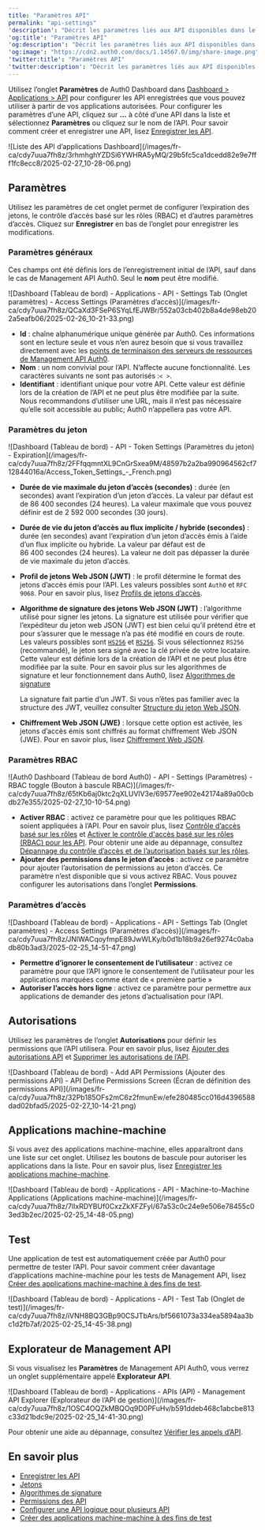 ```yaml
---
title: "Paramètres API"
permalink: "api-settings"
'description': "Décrit les paramètres liés aux API disponibles dans le Dashboard Auth0."
'og:title': "Paramètres API"
'og:description': "Décrit les paramètres liés aux API disponibles dans le Dashboard Auth0."
'og:image': "https://cdn2.auth0.com/docs/1.14567.0/img/share-image.png"
'twitter:title': "Paramètres API"
'twitter:description': "Décrit les paramètres liés aux API disponibles dans le Dashboard Auth0."
---
```


Utilisez l’onglet **Paramètres** de <Tooltip href="/docs/fr-ca/glossary?term=auth0-dashboard" tip="Auth0 Dashboard
Principal produit d’Auth0 pour configurer vos services." cta="Voir le glossaire">Auth0 Dashboard</Tooltip> dans [Dashboard > Applications > API](https://manage.auth0.com/#/apis) pour configurer les API enregistrées que vous pouvez utiliser à partir de vos applications autorisées. Pour configurer les paramètres d’une API, cliquez sur **…** à côté d’une API dans la liste et sélectionnez **Paramètres** ou cliquez sur le nom de l’API. Pour savoir comment créer et enregistrer une API, lisez [Enregistrer les API](/docs/fr-ca/get-started/auth0-overview/set-up-apis).

<Frame>![Liste des API d’applications Dashboard](/images/fr-ca/cdy7uua7fh8z/3rhmhghYZDSi6YWHRA5yMQ/29b5fc5ca1dcedd82e9e7fff1fc8ecc8/2025-02-27_10-28-06.png)</Frame>

## Paramètres

Utilisez les paramètres de cet onglet permet de configurer l’expiration des jetons, le contrôle d’accès basé sur les rôles (RBAC) et d’autres paramètres d’accès. Cliquez sur **Enregistrer** en bas de l’onglet pour enregistrer les modifications.

### Paramètres généraux

Ces champs ont été définis lors de l’enregistrement initial de l’API, sauf dans le cas de Management API Auth0. Seul le **nom** peut être modifié.

<Frame>![Dashboard (Tableau de bord) - Applications - API - Settings Tab (Onglet paramètres) - Access Settings (Paramètres d’accès)](/images/fr-ca/cdy7uua7fh8z/QCaXd3FSeP6SYqLfEJWBr/552a03cb402b8a4de98eb202a5eafb06/2025-02-26_10-21-33.png)</Frame>

* **Id** : chaîne alphanumérique unique générée par Auth0. Ces informations sont en lecture seule et vous n’en aurez besoin que si vous travaillez directement avec les [points de terminaison des serveurs de ressources de Management API Auth0](https://auth0.com/docs/api/management/v2#!/Resource_Servers/get_resource_servers_by_id).
* **Nom** : un nom convivial pour l’API. N’affecte aucune fonctionnalité. Les caractères suivants ne sont pas autorisés :`< >`.
* **Identifiant** : identifiant unique pour votre API. Cette valeur est définie lors de la création de l’API et ne peut plus être modifiée par la suite. Nous recommandons d’utiliser une URL, mais il n’est pas nécessaire qu’elle soit accessible au public; Auth0 n’appellera pas votre API.

### Paramètres du jeton

<Frame>![Dashboard (Tableau de bord) - API - Token Settings (Paramètres du jeton) - Expiration](/images/fr-ca/cdy7uua7fh8z/2FFfqqmntXL9CnGrSxea9M/48597b2a2ba990964562cf712844016a/Access_Token_Settings_-_French.png)</Frame>

* **Durée de vie maximale du jeton d’accès (secondes)** : durée (en secondes) avant l’expiration d’un jeton d’accès. La valeur par défaut est de 86 400 secondes (24 heures). La valeur maximale que vous pouvez définir est de 2 592 000 secondes (30 jours).
* **Durée de vie du jeton d’accès au flux implicite / hybride (secondes)** : durée (en secondes) avant l’expiration d’un jeton d’accès émis à l’aide d’un flux implicite ou hybride. La valeur par défaut est de 86 400 secondes (24 heures). La valeur ne doit pas dépasser la durée de vie maximale du jeton d’accès.
* **Profil de jetons Web JSON (<Tooltip href="/docs/fr-ca/glossary?term=json-web-token" tip="Jeton Web JSON (JWT)
Format standard de jeton d’ID (et souvent de jeton d’accès) utilisé pour représenter en toute sécurité des demandes entre deux parties." cta="Voir le glossaire">JWT</Tooltip>)** : le profil détermine le format des jetons d’accès émis pour l’API. Les valeurs possibles sont `Auth0` et `RFC 9068`. Pour en savoir plus, lisez [Profils de jetons d’accès](/docs/fr-ca/secure/tokens/access-tokens/access-token-profiles).
* **Algorithme de signature des jetons Web JSON (JWT)** : l’algorithme utilisé pour signer les jetons. La signature est utilisée pour vérifier que l’expéditeur du jeton web JSON (JWT) est bien celui qu’il prétend être et pour s’assurer que le message n’a pas été modifié en cours de route. Les valeurs possibles sont [`HS256`](https://en.wikipedia.org/wiki/Symmetric-key_algorithm) et [`RS256`](https://en.wikipedia.org/wiki/Public-key_cryptography). Si vous sélectionnez `RS256` (recommandé), le jeton sera signé avec la clé privée de votre locataire. Cette valeur est définie lors de la création de l’API et ne peut plus être modifiée par la suite. Pour en savoir plus sur les algorithmes de signature et leur fonctionnement dans Auth0, lisez [Algorithmes de signature](/docs/fr-ca/get-started/applications/signing-algorithms)

  <Callout icon="file-lines" color="#0EA5E9" iconType="regular">

  La signature fait partie d’un JWT. Si vous n’êtes pas familier avec la structure des JWT, veuillez consulter [Structure du jeton Web JSON](/docs/fr-ca/secure/tokens/json-web-tokens/json-web-token-structure).

  </Callout>

* **Chiffrement Web JSON (JWE)** : lorsque cette option est activée, les jetons d’accès émis sont chiffrés au format chiffrement Web JSON (JWE). Pour en savoir plus, lisez [Chiffrement Web JSON](/docs/fr-ca/secure/tokens/access-tokens/json-web-encryption).

### Paramètres RBAC

<Frame>![Auth0 Dashboard (Tableau de bord Auth0) - API - Settings (Paramètres) - RBAC toggle (Bouton à bascule RBAC)](/images/fr-ca/cdy7uua7fh8z/65tKb6aj0ktc2qXLUVlV3e/69577ee902e42174a89a00cbdb27e355/2025-02-27_10-10-54.png)</Frame>

* **Activer RBAC** : activez ce paramètre pour que les politiques RBAC soient appliquées à l’API. Pour en savoir plus, lisez [Contrôle d’accès basé sur les rôles](/docs/fr-ca/manage-users/access-control/rbac) et [Activer le contrôle d'accès basé sur les rôles (RBAC) pour les API](/docs/fr-ca/get-started/apis/enable-role-based-access-control-for-apis). Pour obtenir une aide au dépannage, consultez [Dépannage du contrôle d’accès et de l’autorisation basés sur les rôles](/docs/fr-ca/troubleshoot/authentication-issues/troubleshoot-rbac-authorization).
* **Ajouter des permissions dans le jeton d’accès** : activez ce paramètre pour ajouter l’autorisation de permissions au jeton d’accès. Ce paramètre n’est disponible que si vous activez RBAC. Vous pouvez configurer les autorisations dans l’onglet **Permissions**.

### Paramètres d’accès

<Frame>![Dashboard (Tableau de bord) - Applications - API - Settings Tab (Onglet paramètres) - Access Settings (Paramètres d’accès)](/images/fr-ca/cdy7uua7fh8z/JNlWACqoyfmpE89JwWLKy/b0d1b18b9a26ef9274c0abadb80b3ad3/2025-02-25_14-51-47.png)</Frame>

* **Permettre d’ignorer le consentement de l’utilisateur** : activez ce paramètre pour que l’API ignore le consentement de l’utilisateur pour les applications marquées comme étant de « première partie »
* **Autoriser l’accès hors ligne** : activez ce paramètre pour permettre aux applications de demander des jetons d’actualisation pour l’API.

## Autorisations

Utilisez les paramètres de l’onglet **Autorisations** pour définir les permissions que l’API utilisera. Pour en savoir plus, lisez [Ajouter des autorisations API](/docs/fr-ca/get-started/apis/add-api-permissions) et [Supprimer les autorisations de l’API](/docs/fr-ca/get-started/apis/delete-api-permissions).

<Frame>![Dashboard (Tableau de bord) - Add API Permissions (Ajouter des permissions API) - API Define Permissions Screen (Écran de définition des permissions API)](/images/fr-ca/cdy7uua7fh8z/32Pb185OFs2mC6z2fmunEw/efe280485cc016d4396588dad02bfad5/2025-02-27_10-14-21.png)</Frame>

## Applications machine-machine

Si vous avez des applications machine-machine, elles apparaîtront dans une liste sur cet onglet. Utilisez les boutons de bascule pour autoriser les applications dans la liste. Pour en savoir plus, lisez [Enregistrer les applications machine-machine](/docs/fr-ca/get-started/auth0-overview/create-applications/machine-to-machine-apps).

<Frame>![Dashboard (Tableau de bord) - Applications - API - Machine-to-Machine Applications (Applications machine-machine)](/images/fr-ca/cdy7uua7fh8z/7lIxRDYBUf0CxzZkXFZFyI/67a53c0c24e9e506e78455c03ed3b2ec/2025-02-25_14-48-05.png)</Frame>

## Test

Une application de test est automatiquement créée par Auth0 pour permettre de tester l’API. Pour savoir comment créer davantage d’applications machine-machine pour les tests de <Tooltip href="/docs/fr-ca/glossary?term=management-api" tip="Management API
Un produit permettant aux clients d’effectuer des tâches administratives." cta="Voir le glossaire">Management API</Tooltip>, lisez [Créer des applications machine-machine à des fins de test](/docs/fr-ca/get-started/apis/create-m2m-app-test).

<Frame>![Dashboard (Tableau de bord) - Applications - API - Test Tab (Onglet de test)](/images/fr-ca/cdy7uua7fh8z/iVNH8BQ3GBp90CSJTbArs/bf5661073a334ea5894aa3bc1d2fb7af/2025-02-25_14-45-38.png)</Frame>

## Explorateur de Management API

Si vous visualisez les **Paramètres** de Management API Auth0, vous verrez un onglet supplémentaire appelé **Explorateur API**.

<Frame>![Dashboard (Tableau de bord) - Applications - APIs (API) - Management API Explorer (Explorateur de l’API de gestion)](/images/fr-ca/cdy7uua7fh8z/1OSC4OQZkMBQOq9D0PFuHv/b591ddeb468c1abcbe813c33d21bdc9e/2025-02-25_14-41-30.png)</Frame>

Pour obtenir une aide au dépannage, consultez [Vérifier les appels d’API](/docs/fr-ca/troubleshoot/authentication-issues/check-api-calls).

## En savoir plus

* [Enregistrer les API](/docs/fr-ca/get-started/auth0-overview/set-up-apis)
* [Jetons](/docs/fr-ca/secure/tokens)
* [Algorithmes de signature](/docs/fr-ca/get-started/applications/signing-algorithms)
* [Permissions des API](/docs/fr-ca/get-started/apis/scopes/api-scopes)
* [Configurer une API logique pour plusieurs API](/docs/fr-ca/get-started/apis/set-logical-api)
* [Créer des applications machine-machine à des fins de test](/docs/fr-ca/get-started/apis/create-m2m-app-test)